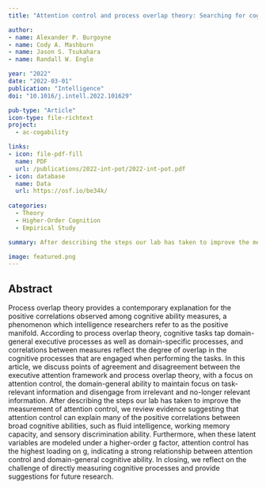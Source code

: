 ```yaml
---
title: "Attention control and process overlap theory: Searching for cognitive processes underpinning the positive manifold"

author:
- name: Alexander P. Burgoyne
- name: Cody A. Mashburn
- name: Jason S. Tsukahara
- name: Randall W. Engle

year: "2022"
date: "2022-03-01"
publication: "Intelligence"
doi: "10.1016/j.intell.2022.101629"

pub-type: "Article"
icon-type: file-richtext
project:
  - ac-cogability

links:
- icon: file-pdf-fill
  name: PDF
  url: /publications/2022-int-pot/2022-int-pot.pdf
- icon: database
  name: Data
  url: https://osf.io/be34k/
  
categories:
  - Theory
  - Higher-Order Cognition
  - Empirical Study

summary: After describing the steps our lab has taken to improve the measurement of attention control, we review evidence suggesting that attention control can explain many of the positive correlations between broad cognitive abilities, such as fluid intelligence, working memory capacity, and sensory discrimination ability.

image: featured.png
---
```


## Abstract

Process overlap theory provides a contemporary explanation for the positive correlations observed among cognitive ability measures, a phenomenon which intelligence researchers refer to as the positive manifold. According to process overlap theory, cognitive tasks tap domain-general executive processes as well as domain-specific processes, and correlations between measures reflect the degree of overlap in the cognitive processes that are engaged when performing the tasks. In this article, we discuss points of agreement and disagreement between the executive attention framework and process overlap theory, with a focus on attention control, the domain-general ability to maintain focus on task-relevant information and disengage from irrelevant and no-longer relevant information. After describing the steps our lab has taken to improve the measurement of attention control, we review evidence suggesting that attention control can explain many of the positive correlations between broad cognitive abilities, such as fluid intelligence, working memory capacity, and sensory discrimination ability. Furthermore, when these latent variables are modeled under a higher-order g factor, attention control has the highest loading on g, indicating a strong relationship between attention control and domain-general cognitive ability. In closing, we reflect on the challenge of directly measuring cognitive processes and provide suggestions for future research.
